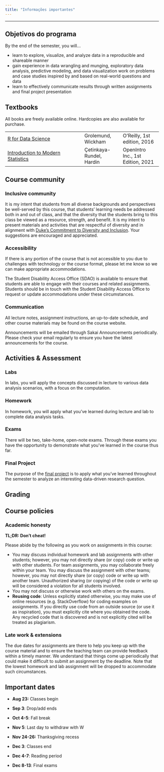 ```yaml
---
title: "Informações importantes"
---
```


<hr>

## Objetivos do programa

By the end of the semester, you will...

-   learn to explore, visualize, and analyze data in a reproducible and shareable manner
-   gain experience in data wrangling and munging, exploratory data analysis, predictive modeling, and data visualization work on problems and case studies inspired by and based on real-world questions and data
-   learn to effectively communicate results through written assignments and final project presentation

## Textbooks

All books are freely available online. Hardcopies are also available for purchase.

|                                                                         |                          |                                   |
|------------------------------------|------------------|------------------|
| [R for Data Science](http://r4ds.had.co.nz/)                            | Grolemund, Wickham       | O'Reilly, 1st edition, 2016       |
| [Introduction to Modern Statistics](https://openintro-ims.netlify.app/) | Çetinkaya-Rundel, Hardin | OpenIntro Inc., 1st Edition, 2021 |

## Course community

### Inclusive community

It is my intent that students from all diverse backgrounds and perspectives be well-served by this course, that students' learning needs be addressed both in and out of class, and that the diversity that the students bring to this class be viewed as a resource, strength, and benefit. It is my intent to present materials and activities that are respectful of diversity and in alignment with [Duke's Commitment to Diversity and Inclusion](https://provost.duke.edu/initiatives/commitment-to-diversity-and-inclusion). Your suggestions are encouraged and appreciated.

### Accessibility

If there is any portion of the course that is not accessible to you due to challenges with technology or the course format, please let me know so we can make appropriate accommodations.

The Student Disability Access Office (SDAO) is available to ensure that students are able to engage with their courses and related assignments. Students should be in touch with the Student Disability Access Office to request or update accommodations under these circumstances.

### Communication

All lecture notes, assignment instructions, an up-to-date schedule, and other course materials may be found on the course website.

Announcements will be emailed through Sakai Announcements periodically. Please check your email regularly to ensure you have the latest announcements for the course.

## Activities & Assessment

### Labs

In labs, you will apply the concepts discussed in lecture to various data analysis scenarios, with a focus on the computation.

### Homework

In homework, you will apply what you've learned during lecture and lab to complete data analysis tasks.

### Exams

There will be two, take-home, open-note exams. Through these exams you have the opportunity to demonstrate what you've learned in the course thus far.

### Final Project

The purpose of the [final project](/project/) is to apply what you've learned throughout the semester to analyze an interesting data-driven research question.

## Grading

## Course policies

### Academic honesty

**TL;DR: Don't cheat!**

Please abide by the following as you work on assignments in this course:

-   You may discuss individual homework and lab assignments with other students; however, you may not directly share (or copy) code or write up with other students. For team assignments, you may collaborate freely within your team. You may discuss the assignment with other teams; however, you may not directly share (or copy) code or write up with another team. Unauthorized sharing (or copying) of the code or write up will be considered a violation for all students involved.
-   You may not discuss or otherwise work with others on the exams.
-   **Reusing code**: Unless explicitly stated otherwise, you may make use of online resources (e.g. StackOverflow) for coding examples on assignments. If you directly use code from an outside source (or use it as inspiration), you must explicitly cite where you obtained the code. Any recycled code that is discovered and is not explicitly cited will be treated as plagiarism.

### Late work & extensions

The due dates for assignments are there to help you keep up with the course material and to ensure the teaching team can provide feedback within a timely manner. We understand that things come up periodically that could make it difficult to submit an assignment by the deadline. Note that the lowest homework and lab assignment will be dropped to accommodate such circumstances.

## Important dates

-   **Aug 23:** Classes begin

-   **Sep 3**: Drop/add ends

-   **Oct 4-5**: Fall break

-   **Nov 5**: Last day to withdraw with W

-   **Nov 24-26:** Thanksgiving recess

-   **Dec 3**: Classes end

-   **Dec 4-7**: Reading period

-   **Dec 8-13**: Final exams
